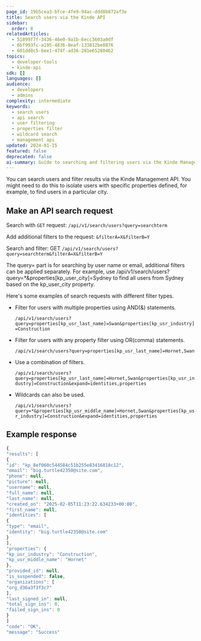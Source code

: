 ```yaml
---
page_id: 19b5cea3-bfce-4fe9-94ac-ddd8b872af3e
title: Search users via the Kinde API
sidebar:
  order: 8
relatedArticles:
  - 51899f7f-3436-46e0-9a1b-6ecc3603a0df
  - 6bf993fc-a195-4836-8eaf-133812be8876
  - 601dd8c5-6ee1-474f-ad36-201e65280462
topics:
  - developer-tools
  - kinde-api
sdk: []
languages: []
audience:
  - developers
  - admins
complexity: intermediate
keywords:
  - search users
  - api search
  - user filtering
  - properties filter
  - wildcard search
  - management api
updated: 2024-01-15
featured: false
deprecated: false
ai-summary: Guide to searching and filtering users via the Kinde Management API using query parameters and property filters
---
```


You can search users and filter results via the Kinde Management API. You might need to do this to isolate users with specific properties defined, for example, to find users in a particular city.

## Make an API search request

Search with `GET` request: `/api/v1/search/users?query=searchterm`

Add additional filters to the request: `&filterA=X&filterB=Y`

Search and filter: GET `/api/v1/search/users?query=searchterm&filterA=X&filterB=Y`

The query= part is for searching by user name or email, additional filters can be applied separately. For example, use /api/v1/search/users?query=*&properties[kp_user_city]=Sydney to find all users from Sydney based on the kp_user_city property.

Here's some examples of search requests with different filter types.

- Filter for users with multiple properties using AND(&) statements. 


  ```/api/v1/search/users?query=properties[kp_usr_last_name]=Swan&properties[kp_usr_industry]=Construction```


- Filter for users with any property filter using OR(comma) statements.


  ```/api/v1/search/users?query=properties[kp_usr_last_name]=Hornet,Swan```
  

- Use a combination of filters.

  ```/api/v1/search/users?query=properties[kp_usr_last_name]=Hornet,Swan&properties[kp_usr_industry]=Construction&expand=identities,properties```


- Wildcards can also be used. 

  ```/api/v1/search/users?query=*&properties[kp_usr_middle_name]=Hornet,Swan&properties[kp_usr_industry]=Construction&expand=identities,properties```

## Example response

```jsx
{
"results": [
{
"id": "kp_8ef060c544584c51b255e83416818c12",
"email": "big.turtle42350@site.com",
"phone": null,
"picture": null,
"username": null,
"full_name": null,
"last_name": null,
"created_on": "2025-02-05T11:23:22.634233+00:00",
"first_name": null,
"identities": [
{
"type": "email",
"identity": "big.turtle42350@site.com"
}
],
"properties": {
"kp_usr_industry": "Construction",
"kp_usr_middle_name": "Hornet"
},
"provided_id": null,
"is_suspended": false,
"organizations": [
"org_d36a3f3f3c7"
],
"last_signed_in": null,
"total_sign_ins": 0,
"failed_sign_ins": 0
}
]
"code": "OK",
"message": "Success"
```



